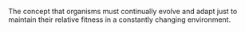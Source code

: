 
The concept that organisms must continually evolve and adapt just to maintain their relative fitness in a constantly changing environment.